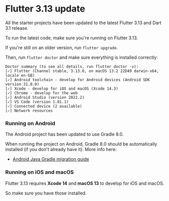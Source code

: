 # Flutter 3.13 update

All the starter projects have been updated to the latest Flutter 3.13 and Dart 3.1 release.

To run the latest code, make sure you're running on Flutter 3.13.

If you're still on an older version, run `flutter upgrade`.

Then, run `flutter doctor` and make sure everything is installed correctly:

```text
Doctor summary (to see all details, run flutter doctor -v):
[✓] Flutter (Channel stable, 3.13.0, on macOS 13.2 22D49 darwin-x64, locale en-GB)
[✓] Android toolchain - develop for Android devices (Android SDK version 31.0.0)
[✓] Xcode - develop for iOS and macOS (Xcode 14.3)
[✓] Chrome - develop for the web
[✓] Android Studio (version 2022.2)
[✓] VS Code (version 1.81.1)
[✓] Connected device (2 available)
[✓] Network resources
```

### Running on Android

The Android project has been updated to use Gradle 8.0.

When running the project on Android, Gradle 8.0 should be automatically installed (if you don't already have it). More info here:

- [Android Java Gradle migration guide](https://docs.flutter.dev/release/breaking-changes/android-java-gradle-migration-guide)

### Running on iOS and macOS

Flutter 3.13 requires **Xcode 14** and **macOS 13** to develop for iOS and macOS.

So make sure you have those installed.